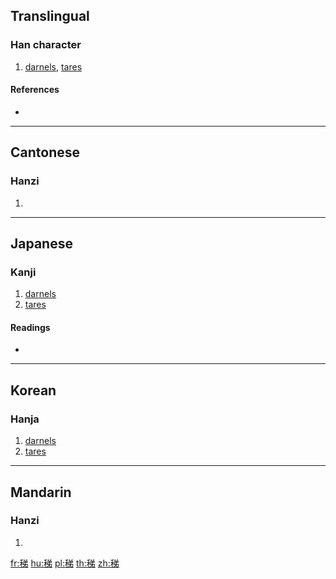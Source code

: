 {{character info/new}}
==Translingual==

===Han character===
{{Han char|rn=115|rad=禾|as=07|sn=12|four=28927|canj=HDCNH}}

# [[darnels]], [[tares]]

====References====
* {{Han ref|kx=0854.080|dkj=25079|dj=1278.200|hdz=42610.010|uh=7A0A|ud=31242|bh=DAD7|bd=56023}}

----

==Cantonese==

===Hanzi===
{{yue-hanzi|jyut=|y=tai4}}

# {{defn|lang=yue|sort=禾07}}

----

==Japanese==

===Kanji===
{{ja-kanji|grade=|rs=禾07}}

# [[darnels]]
# [[tares]]

====Readings====
* {{ja-readings|on=[[てい]] (tei), [[だい]] (dai)|kun=[[いぬびえ]] (inubie)|nanori=}}

----

==Korean==

===Hanja===
{{ko-hanja|hangeul=제|eumhun=|rv=je|mr=che|y=cey}}

# [[darnels]]
# [[tares]]

----

==Mandarin==

===Hanzi===
{{cmn-hanzi|pin=[[shào]] ([[shao4]]), [[tí]] ([[ti2]])|wg=shao<sup>4</sup>, t'i<sup>2</sup>}}

# {{defn|lang=cmn|sort=禾07}}

[[fr:稊]]
[[hu:稊]]
[[pl:稊]]
[[th:稊]]
[[zh:稊]]